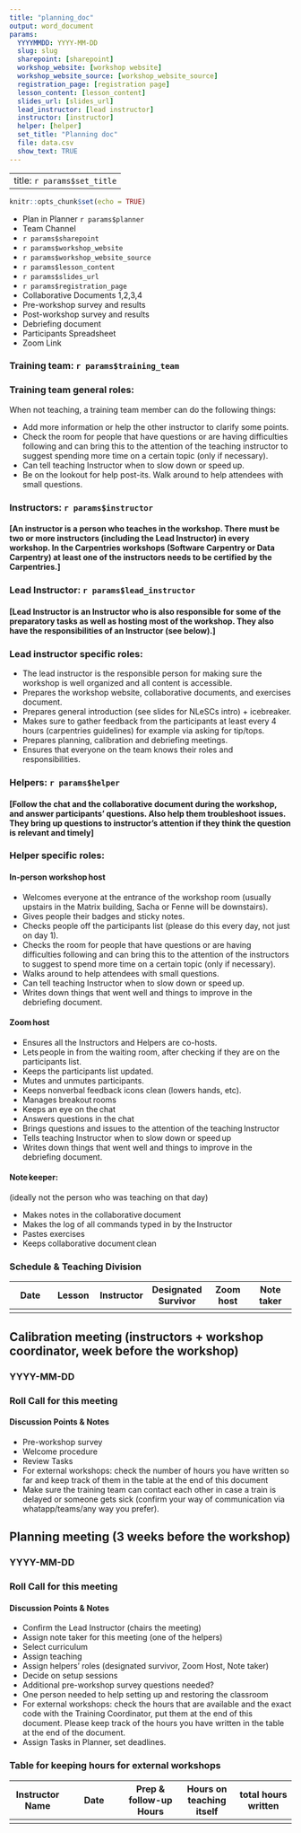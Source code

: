 ```yaml
---
title: "planning_doc"
output: word_document
params:
  YYYYMMDD: YYYY-MM-DD
  slug: slug
  sharepoint: [sharepoint]
  workshop_website: [workshop website]
  workshop_website_source: [workshop_website_source]
  registration_page: [registration page]
  lesson_content: [lesson_content]
  slides_url: [slides_url]
  lead_instructor: [lead instructor]
  instructor: [instructor]
  helper: [helper]
  set_title: "Planning doc"
  file: data.csv
  show_text: TRUE
---
```


---
title: `r params$set_title`
---
```r
knitr::opts_chunk$set(echo = TRUE)
```

* Plan in Planner `r params$planner`
* Team Channel
* `r params$sharepoint`
* `r params$workshop_website `
* `r params$workshop_website_source `
* `r params$lesson_content `
* `r params$slides_url`
* `r params$registration_page`
* Collaborative Documents 1,2,3,4
* Pre-workshop survey and results
* Post-workshop survey and results
* Debriefing document
* Participants Spreadsheet
* Zoom Link

### Training team:  `r params$training_team`

### Training team general roles:
When not teaching, a training team member can do the following things:

* Add more information or help the other instructor to clarify some points.
* Check the room for people that have questions or are having difficulties following and can bring this to the attention of the teaching instructor to suggest spending more time on a certain topic (only if necessary).
* Can tell teaching Instructor when to slow down or speed up.
* Be on the lookout for help post-its. Walk around to help attendees with small questions.

### Instructors:  `r params$instructor`
#### [An instructor is a person who teaches in the workshop. There must be two or more instructors (including the Lead Instructor) in every workshop. In the Carpentries workshops (Software Carpentry or Data Carpentry) at least one of the instructors needs to be certified by the Carpentries.] 

### Lead Instructor:  `r params$lead_instructor`
#### [Lead Instructor is an Instructor who is also responsible for some of the preparatory tasks as well as hosting most of the workshop. They also have the responsibilities of an Instructor (see below).] 
### Lead instructor specific roles:

* The lead instructor is the responsible person for making sure the workshop is well organized and all content is accessible.
* Prepares the workshop website, collaborative documents, and exercises document.
* Prepares general introduction (see slides for NLeSCs intro) + icebreaker.
* Makes sure to gather feedback from the participants at least every 4 hours (carpentries guidelines) for example via asking for tip/tops.
* Prepares planning, calibration and debriefing meetings.
* Ensures that everyone on the team knows their roles and responsibilities.

### Helpers: `r params$helper`
#### [Follow the chat and the collaborative document during the workshop, and answer participants’ questions. Also help them troubleshoot issues. They bring up questions to instructor’s attention if they think the question is relevant and timely] 

### Helper specific roles:

#### In-person workshop host 

* Welcomes everyone at the entrance of the workshop room (usually upstairs in the Matrix building, Sacha or Fenne will be downstairs).
* Gives people their badges and sticky notes.
* Checks people off the participants list (please do this every day, not just on day 1).
* Checks the room for people that have questions or are having difficulties following and can bring this to the attention of the instructors to suggest to spend more time on a certain topic (only if necessary).
* Walks around to help attendees with small questions.
* Can tell teaching Instructor when to slow down or speed up.
* Writes down things that went well and things to improve in the debriefing document.

#### Zoom host 

* Ensures all the Instructors and Helpers are co-hosts. 
* Lets people in from the waiting room, after checking if they are on the participants list. 
* Keeps the participants list updated. 
* Mutes and unmutes participants. 
* Keeps nonverbal feedback icons clean (lowers hands, etc). 
* Manages breakout rooms 
* Keeps an eye on the chat 
* Answers questions in the chat 
* Brings questions and issues to the attention of the teaching Instructor 
* Tells teaching Instructor when to slow down or speed up 
* Writes down things that went well and things to improve in the debriefing document.

#### Note keeper: 
(ideally not the person who was teaching on that day)  

* Makes notes in the collaborative document 
* Makes the log of all commands typed in by the Instructor 
* Pastes exercises 
* Keeps collaborative document clean 

### Schedule & Teaching Division

| Date | Lesson | Instructor | Designated Survivor | Zoom host | Note taker |
|---|---|---|---|---|---|
|   |   |   |   |   |   |


## Calibration meeting (instructors + workshop coordinator, week before the workshop)

### YYYY-MM-DD

### Roll Call for this meeting

#### Discussion Points & Notes

* Pre-workshop survey
* Welcome procedure
* Review Tasks
* For external workshops: check the number of hours you have written so far and keep track of them in the table at the end of this document
* Make sure the training team can contact each other in case a train is delayed or someone gets sick (confirm your way of communication via whatapp/teams/any way you prefer).

## Planning meeting (3 weeks before the workshop)

### YYYY-MM-DD

### Roll Call for this meeting

#### Discussion Points & Notes

* Confirm the Lead Instructor (chairs the meeting)
* Assign note taker for this meeting (one of the helpers)
* Select curriculum
* Assign teaching
* Assign helpers’ roles (designated survivor, Zoom Host, Note taker)
* Decide on setup sessions
* Additional pre-workshop survey questions needed?
* One person needed to help setting up and restoring the classroom
* For external workshops: check the hours that are available and the exact code with the Training Coordinator, put them at the end of this document. Please keep track of the hours you have written in the table at the end of the document.
* Assign Tasks in Planner, set deadlines.

### Table for keeping hours for external workshops

| Instructor Name | Date | Prep & follow-up Hours | Hours on teaching itself | total hours written |
|---|---|---|---|---|
|   |   |   |   |   |

